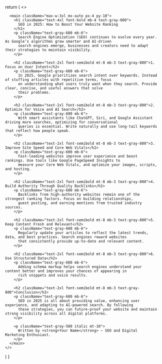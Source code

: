 
  return (
    <>
      <Head>
        <title>SEO Tips for 2025: How to Boost Your Website Ranking</title>
        <meta
          name="description"
          content="Discover the most effective SEO strategies for 2025 — from AI-powered search optimization to user experience and content relevance."
        />
        <meta name="keywords" content="SEO 2025, search engine optimization, google ranking, digital marketing" />
        <meta name="author" content="Your Name or Brand" />
      </Head>

      <main className="max-w-3xl mx-auto px-4 py-10">
        <h1 className="text-4xl font-bold mb-4 text-gray-800">
          SEO in 2025: How to Boost Your Website Ranking
        </h1>
        <p className="text-gray-600 mb-6">
          Search Engine Optimization (SEO) continues to evolve every year. As Google’s algorithms grow smarter and AI-driven
          search engines emerge, businesses and creators need to adapt their strategies to maintain visibility.
        </p>

        <h2 className="text-2xl font-semibold mt-8 mb-3 text-gray-800">1. Focus on User Intent</h2>
        <p className="text-gray-600 mb-6">
          In 2025, Google prioritizes search intent over keywords. Instead of stuffing articles with repetitive terms, focus
          on understanding what users truly want when they search. Provide clear, concise, and useful answers that solve
          their problems.
        </p>

        <h2 className="text-2xl font-semibold mt-8 mb-3 text-gray-800">2. Optimize for Voice and AI Search</h2>
        <p className="text-gray-600 mb-6">
          With smart assistants like ChatGPT, Siri, and Google Assistant driving more searches, optimizing for conversational
          queries is essential. Write naturally and use long-tail keywords that reflect how people speak.
        </p>

        <h2 className="text-2xl font-semibold mt-8 mb-3 text-gray-800">3. Improve Site Speed and Core Web Vitals</h2>
        <p className="text-gray-600 mb-6">
          Fast-loading websites improve user experience and boost rankings. Use tools like Google PageSpeed Insights to
          measure your Core Web Vitals, and optimize your images, scripts, and hosting.
        </p>

        <h2 className="text-2xl font-semibold mt-8 mb-3 text-gray-800">4. Build Authority Through Quality Backlinks</h2>
        <p className="text-gray-600 mb-6">
          Backlinks from high-authority websites remain one of the strongest ranking factors. Focus on building relationships,
          guest posting, and earning mentions from trusted industry sources.
        </p>

        <h2 className="text-2xl font-semibold mt-8 mb-3 text-gray-800">5. Keep Content Fresh and Relevant</h2>
        <p className="text-gray-600 mb-6">
          Regularly update your articles to reflect the latest trends, data, and best practices. Search engines reward websites
          that consistently provide up-to-date and relevant content.
        </p>

        <h2 className="text-2xl font-semibold mt-8 mb-3 text-gray-800">6. Use Structured Data</h2>
        <p className="text-gray-600 mb-6">
          Adding schema markup helps search engines understand your content better and improves your chances of appearing in
          rich snippets and voice results.
        </p>

        <h2 className="text-2xl font-semibold mt-8 mb-3 text-gray-800">Conclusion</h2>
        <p className="text-gray-600 mb-6">
          SEO in 2025 is all about providing value, enhancing user experience, and adapting to AI-powered search. By following
          these strategies, you can future-proof your website and maintain strong visibility across all digital platforms.
        </p>

        <p className="text-gray-500 italic mt-10">
          Written by <strong>Your Name</strong> — SEO and Digital Marketing Enthusiast.
        </p>
      </main>
    </>
  )
}
